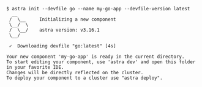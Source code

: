 ```console
$ astra init --devfile go --name my-go-app --devfile-version latest
  __
 /  \__     Initializing a new component
 \__/  \
 /  \__/    astra version: v3.16.1
 \__/

 ✓  Downloading devfile "go:latest" [4s]

Your new component 'my-go-app' is ready in the current directory.
To start editing your component, use 'astra dev' and open this folder in your favorite IDE.
Changes will be directly reflected on the cluster.
To deploy your component to a cluster use "astra deploy".
```